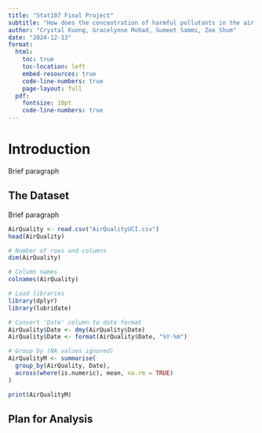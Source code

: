 ```yaml
---
title: "Stat107 Final Project"
subtitle: "How does the concentration of harmful pollutants in the air fluctuate throughout the months in a year"
author: "Crystal Kuong, Gracelynne Mohad, Sumeet Sammi, Zoe Shum"
date: "2024-12-13"
format:
  html:
    toc: true
    toc-location: left
    embed-resources: true
    code-line-numbers: true
    page-layout: full
  pdf:
    fontsize: 10pt
    code-line-numbers: true
---
```


# Introduction

Brief paragraph

## The Dataset

Brief paragraph

```r
AirQuality <- read.csv("AirQualityUCI.csv")
head(AirQuality)

# Number of rows and columns
dim(AirQuality)

# Column names
colnames(AirQuality)

# Load libraries
library(dplyr)
library(lubridate)

# Convert 'Date' column to date format
AirQuality$Date <- dmy(AirQuality$Date)
AirQuality$Date <- format(AirQuality$Date, "%Y-%m")

# Group by (NA values ignored)
AirQualityM <- summarise(
  group_by(AirQuality, Date),
  across(where(is.numeric), mean, na.rm = TRUE)
)

print(AirQualityM)
```

## Plan for Analysis
